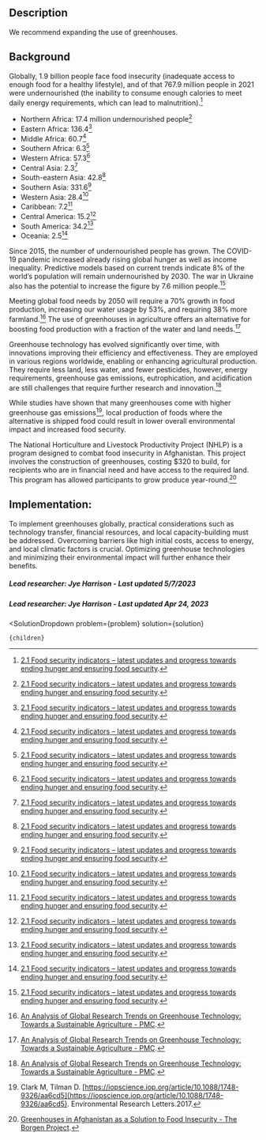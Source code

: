 

## Description

We recommend expanding the use of greenhouses.

## Background

Globally, 1.9 billion people face food insecurity (inadequate access to enough food for a healthy lifestyle), and of that 767.9 million people in 2021 were undernourished (the inability to consume enough calories to meet daily energy requirements, which can lead to malnutrition).[^"6"] 
- Northern Africa: 17.4 million undernourished people[^"6"] 
- Eastern Africa: 136.4[^"6"] 
- Middle Africa: 60.7[^"6"] 
- Southern Africa: 6.3[^"6"] 
- Western Africa: 57.3[^"6"] 
- Central Asia: 2.3[^"6"] 
- South-eastern Asia: 42.8[^"6"] 
- Southern Asia: 331.6[^"6"] 
- Western Asia: 28.4[^"6"] 
- Caribbean: 7.2[^"6"] 
- Central America: 15.2[^"6"] 
- South America: 34.2[^"6"] 
- Oceania: 2.5[^"6"] 

Since 2015, the number of undernourished people has grown. The COVID-19 pandemic increased already rising global hunger as well as income inequality. Predictive models based on current trends indicate 8% of the world’s population will remain undernourished by 2030. The war in Ukraine also has the potential to increase the figure by 7.6 million people.[^"6"] 

Meeting global food needs by 2050 will require a 70% growth in food production, increasing our water usage by 53%, and requiring 38% more farmland.[^"9"] The use of greenhouses in agriculture offers an alternative for boosting food production with a fraction of the water and land needs.[^"9"] 

Greenhouse technology has evolved significantly over time, with innovations improving their efficiency and effectiveness. They are employed in various regions worldwide, enabling or enhancing agricultural production. They require less land, less water, and fewer pesticides, however, energy requirements, greenhouse gas emissions, eutrophication, and acidification are still challenges that require further research and innovation.[^"9"]

While studies have shown that many greenhouses come with higher greenhouse gas emissions[^"2"], local production of foods where the alternative is shipped food could result in lower overall environmental impact and increased food security.

The National Horticulture and Livestock Productivity Project (NHLP) is a program designed to combat food insecurity in Afghanistan. This project involves the construction of greenhouses, costing $320 to build, for recipients who are in financial need and have access to the required land. This program has allowed participants to grow produce year-round.[^"8"]

## Implementation:

To implement greenhouses globally, practical considerations such as technology transfer, financial resources, and local capacity-building must be addressed. Overcoming barriers like high initial costs, access to energy, and local climatic factors is crucial. Optimizing greenhouse technologies and minimizing their environmental impact will further enhance their benefits.

##### Lead researcher: Jye Harrison - Last updated 5/7/2023

[^"1"]:  [https://www.fao.org/3/i6583e/i6583e.pdf](https://www.fao.org/3/i6583e/i6583e.pdf). 
[^"2"]: Clark M, Tilman D.  [https://iopscience.iop.org/article/10.1088/1748-9326/aa6cd5](https://iopscience.iop.org/article/10.1088/1748-9326/aa6cd5). Environmental Research Letters.2017.
[^"3"]: Gerbens-Leenes PW, Mekonnen MM, Hoekstra AY.  [The water footprint of poultry, pork and beef: A comparative study in different countries and production systems - ScienceDirect](https://www.sciencedirect.com/science/article/pii/S2212371713000024?via%3Dihub). Water Resources and Industry.Mar 2013.
[^"4"]:  [FAOSTAT](https://www.fao.org/faostat/en/#home). 
[^"5"]:  [The State of Food Security and Nutrition in the World 2022](https://www.fao.org/documents/card/en/c/cc0639en). 
[^"6"]:  [2.1 Food security indicators – latest updates and progress towards ending hunger and ensuring food security](https://www.fao.org/3/cc0639en/online/sofi-2022/food-security-nutrition-indicators.html). 
[^"7"]:  [Hunger and Undernourishment - Our World in Data](https://ourworldindata.org/hunger-and-undernourishment#moderate-food-insecurity). 
[^"8"]:  [Greenhouses in Afghanistan as a Solution to Food Insecurity - The Borgen Project](https://borgenproject.org/greenhouses-in-afghanistan/). 
[^"9"]:  [An Analysis of Global Research Trends on Greenhouse Technology: Towards a Sustainable Agriculture - PMC](https://www.ncbi.nlm.nih.gov/pmc/articles/PMC7013810/). 






##### Lead researcher: Jye Harrison - Last updated Apr 24, 2023


  <SolutionDropdown 
    problem={problem} 
    solution={solution}
  >
    {children}
  </SolutionDropdown>